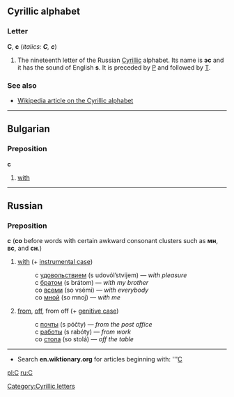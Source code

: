 == Cyrillic alphabet ==
=== Letter ===
'''С''', '''с''' (''italics: '''С''', '''с''''')

#The nineteenth letter of the Russian [[Cyrillic]] alphabet. Its name is '''эс''' {{IPA|(ɛs)}} and it has the sound of English '''s'''. It is preceded by [[Р]] and followed by [[Т]].

===See also===
*[[w:Cyrillic alphabet|Wikipedia article on the Cyrillic alphabet]]

----

== Bulgarian ==
===Preposition===
'''с'''
#[[with]]

----

== Russian ==
===Preposition===
'''с''' ('''со''' before words with certain awkward consonant clusters such as '''мн''', '''вс''', and '''сн'''.)

# [[with]] (+ [[instrumental case]])
#:с [[удовольствие|удовольствием]] (s udovól’stvijem) — ''with pleasure''
#:с [[брат|братом]] (s brátom) — ''with my brother''
#:со [[весь|всеми]] (so vsémi) — ''with everybody''
#:со [[я|мной]] (so mnoj) — ''with me''
# [[from]], [[off]], from off (+ [[genitive case]])
#:с [[почта|почты]] (s póčty) — ''from the post office''
#:с [[работа|работы]] (s rabóty) — ''from work''
#:со [[стол|стола]] (so stolá) — ''off the table''

----

*Search '''en.wiktionary.org''' for articles beginning with: '''[http://wiktionary.org/w/wiki.phtml?title=Special:Allpages&from=С С]

[[pl:С]]
[[ru:С]]
[[Category:Cyrillic letters]]